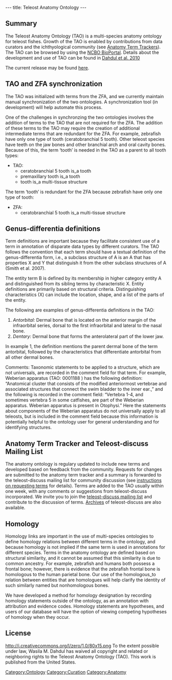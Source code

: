 ---
title: Teleost Anatomy Ontology
---

==Summary==

The Teleost Anatomy Ontology (TAO) is a multi-species anatomy ontology for teleost fishes. Growth of the TAO is enabled by contributions from data curators and the ichthyological community (see [[#Anatomy Term Trackers|Anatomy Term Trackers]]). The TAO can be browsed by using the [http://bioportal.bioontology.org/visualize/38362 NCBO BioPortal]. Details about the development and use of TAO can be found in [http://sysbio.oxfordjournals.org/cgi/content/abstract/syq013/ Dahdul et al. 2010]

The current release may be found [http://obo.cvs.sourceforge.net/viewvc/obo/obo/ontology/anatomy/gross_anatomy/animal_gross_anatomy/fish/teleost_anatomy.obo here].


== TAO and ZFA synchronization ==
The TAO was initialized with terms from the ZFA, and we currently maintain manual synchronization of the two ontologies.  A synchronization tool (in development) will help automate this process.

One of the challenges in synchronzing the two ontologies involves the addition of terms to the TAO that are not required for the ZFA.  The addition of these terms to the TAO may require the creation of additional intermediate terms that are redundant for the ZFA.  For example, zebrafish have only one type of tooth (ceratobranchial 5 tooth).  Other teleost species have teeth on the jaw bones and other branchial arch and  oral cavity bones.  Because of this, the term ‘tooth’ is needed in the TAO as a parent to all tooth types:

* TAO:
** ceratobranchial 5 tooth is_a tooth
** premaxillary tooth is_a tooth
** tooth is_a multi-tissue structure

The term ‘tooth’ is redundant for the ZFA because zebrafish have only one type of tooth:

* ZFA:
**ceratobranchial 5 tooth is_a multi-tissue structure

== Genus-differentia definitions ==
Term definitions are important because they facilitate consistent use of a term in annotation of disparate data types by different curators.  The TAO follows the convention that each term should have a textual definition of the genus-differentia form, i.e., a subclass structure of A is an A that has properties X and Y that distinguish it from the other subclass structures of A (Smith et al. 2007).

The entity term B is defined by its membership in higher category entity A and distinguished from its sibling terms by characteristic X. Entity definitions are primarily based on structural criteria.  Distinguishing characteristics (X) can include the location, shape, and a list of the parts of the entity.

The following are examples of genus-differentia definitions in the TAO:
#''Antorbital:'' Dermal bone that is located on the anterior margin of the infraorbital series, dorsal to the first infraorbital and lateral to the nasal bone.
#''Dentary:'' Dermal bone that forms the anterolateral part of the lower jaw.

In example 1, the definition mentions the parent dermal bone of the term antorbital, followed by the characteristics that differentiate antorbital from all other dermal bones.

Comments: Taxonomic statements to be applied to a structure, which are not universals, are recorded in the comment field for that term.  For example, Weberian apparatus (TAO: 0001188 ) has the following definition: “Anatomical cluster that consists of the modified anteriormost vertebrae and associated structures that connect the swim bladder to the inner ear.,” and the following is recorded in the comment field: “Vertebra 1-4, and sometimes vertebra 5 in some catfishes, are part of the Weberian apparatus. Weberian apparatus is present in Otophysi.”  Here the statements about components of the Weberian apparatus do not universally apply to all teleosts, but is included in the comment field because this information is potentially helpful to the ontology user for general understanding  and for identifying structures.

== Anatomy Term Tracker and Teleost-discuss Mailing List ==

The anatomy ontology is regulary updated to include new terms and developed based on feedback from the community.  Requests for changes are submitted to the anatomy term tracker and a summary is forwarded to the teleost-discuss mailing list for community discussion (see [[Term Requests | instructions on requesting terms]] for details). Terms are added to the TAO usually within one week, with any comments or suggestions from  teleost-discuss incorporated. We invite you to join the [https://lists.sourceforge.net/lists/listinfo/obo-teleost-discuss teleost-discuss mailing list] and contribute to the discussion of terms. [http://sourceforge.net/mailarchive/forum.php?forum_name=obo-teleost-discuss Archives] of teleost-discuss are also available.

== Homology ==

Homology links are important in the use of multi-species ontologies to define homology relations between different terms in the ontology, and because homology is not implied if the same term is used in annotations for different species. Terms in the anatomy ontology are defined based on structural similarity, and it cannot be assumed that this similarity is due to common ancestry.  For example, zebrafish and humans both possess a frontal bone; however, there is evidence that the zebrafish frontal bone is homologous to the human parietal bone. Our use of the homologous_to relation between entities that are homologues will help clarify the identity of such similarly named but nonhomologous bones.

We have developed a method for homology designation by recording homology statements outside of the ontology, as an annotation with attribution and evidence codes.  Homology statements are hypotheses, and users of our database will have the option of viewing competing hypotheses of homology when they occur.

==License==
<span class="plainlinks">[http://creativecommons.org/publicdomain/zero/1.0/ http://i.creativecommons.org/l/zero/1.0/80x15.png]</span>
To the extent possible under law, Wasila M. Dahdul has waived all copyright and related or neighboring rights to the Teleost Anatomy Ontology (TAO). This work is published from  the United States.

[[Category:Ontology]]
[[Category:Curation]]
[[Category:Anatomy]]